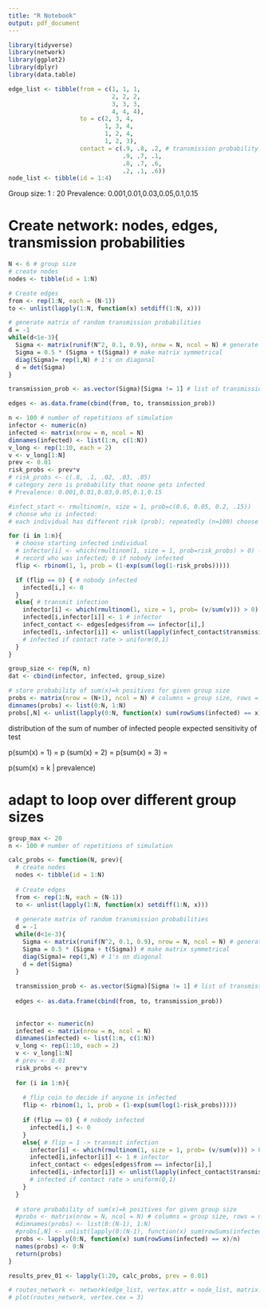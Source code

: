 ```yaml
---
title: "R Notebook"
output: pdf_document
---
```


```r
library(tidyverse)
library(network)
library(ggplot2)
library(dplyr)
library(data.table)
```


```r
edge_list <- tibble(from = c(1, 1, 1, 
                             2, 2, 2, 
                             3, 3, 3, 
                             4, 4, 4), 
                    to = c(2, 3, 4, 
                           1, 3, 4, 
                           1, 2, 4, 
                           1, 2, 3), 
                    contact = c(.9, .8, .2, # transmission probability
                                .9, .7, .1, 
                                .8, .7, .6, 
                                .2, .1, .6))
node_list <- tibble(id = 1:4)
```

Group size: 1 : 20
Prevalence: 0.001,0.01,0.03,0.05,0.1,0.15

# Create network: nodes, edges, transmission probabilities
```r
N <- 6 # group size
# create nodes
nodes <- tibble(id = 1:N)

# Create edges 
from <- rep(1:N, each = (N-1))
to <- unlist(lapply(1:N, function(x) setdiff(1:N, x)))

# generate matrix of random transmission probabilities 
d = -1
while(d<1e-3){
  Sigma <- matrix(runif(N^2, 0.1, 0.9), nrow = N, ncol = N) # generate random values from .1 to 0.9
  Sigma = 0.5 * (Sigma + t(Sigma)) # make matrix symmetrical 
  diag(Sigma)= rep(1,N) # 1's on diagonal 
  d = det(Sigma)
}

transmission_prob <- as.vector(Sigma)[Sigma != 1] # list of transmission probabilities, removing diagonals

edges <- as.data.frame(cbind(from, to, transmission_prob)) 
```


```r
n <- 100 # number of repetitions of simulation
infector <- numeric(n)
infected <- matrix(nrow = n, ncol = N)
dimnames(infected) <- list(1:n, c(1:N))
v_long <- rep(1:10, each = 2)
v <- v_long[1:N]
prev <- 0.01
risk_probs <- prev*v
# risk_probs <- c(.8, .1, .02, .03, .05)
# category zero is probability that noone gets infected
# Prevalence: 0.001,0.01,0.03,0.05,0.1,0.15

#infect_start <- rmultinom(n, size = 1, prob=c(0.6, 0.05, 0.2, .15))
# choose who is infected:
# each individual has different risk (prob); repeatedly (n=100) choose size = 1 individual to be infected

for (i in 1:n){
  # choose starting infected individual
  # infector[i] <- which(rmultinom(1, size = 1, prob=risk_probs) > 0) - 1
  # record who was infected; 0 if nobody infected
  flip <- rbinom(1, 1, prob = (1-exp(sum(log(1-risk_probs)))))

  if (flip == 0) { # nobody infected
    infected[i,] <- 0
  } 
  else{ # transmit infection
    infector[i] <- which(rmultinom(1, size = 1, prob= (v/sum(v))) > 0) 
    infected[i,infector[i]] <- 1 # infector 
    infect_contact <- edges[edges$from == infector[i],] 
    infected[i,-infector[i]] <- unlist(lapply(infect_contact$transmission_prob, function(x) x > runif(1, min = 0, max = 1)))
    # infected if contact rate > uniform(0,1)
  }
}

group_size <- rep(N, n)
dat <- cbind(infector, infected, group_size)

# store probability of sum(x)=k positives for given group size
probs <- matrix(nrow = (N+1), ncol = N) # columns = group size, rows = number positives (0: group size)
dimnames(probs) <- list(0:N, 1:N)
probs[,N] <- unlist(lapply(0:N, function(x) sum(rowSums(infected) == x)/n))

```

distribution of the sum of number of infected people
expected sensitivity of test 

p(sum(x) = 1) = 
p (sum(x) = 2) = 
p(sum(x) = 3) = 

p(sum(x) = k | prevalence)

# adapt to loop over different group sizes
```r
group_max <- 20
n <- 100 # number of repetitions of simulation

calc_probs <- function(N, prev){
  # create nodes
  nodes <- tibble(id = 1:N)
  
  # Create edges 
  from <- rep(1:N, each = (N-1))
  to <- unlist(lapply(1:N, function(x) setdiff(1:N, x)))
  
  # generate matrix of random transmission probabilities 
  d = -1
  while(d<1e-3){
    Sigma <- matrix(runif(N^2, 0.1, 0.9), nrow = N, ncol = N) # generate random values from .1 to 0.9
    Sigma = 0.5 * (Sigma + t(Sigma)) # make matrix symmetrical 
    diag(Sigma)= rep(1,N) # 1's on diagonal 
    d = det(Sigma)
  }
  
  transmission_prob <- as.vector(Sigma)[Sigma != 1] # list of transmission probabilities, removing diagonals
  
  edges <- as.data.frame(cbind(from, to, transmission_prob)) 
  
  
  infector <- numeric(n)
  infected <- matrix(nrow = n, ncol = N)
  dimnames(infected) <- list(1:n, c(1:N))
  v_long <- rep(1:10, each = 2)
  v <- v_long[1:N]
  # prev <- 0.01
  risk_probs <- prev*v
  
  for (i in 1:n){
    
    # flip coin to decide if anyone is infected
    flip <- rbinom(1, 1, prob = (1-exp(sum(log(1-risk_probs)))))
    
    if (flip == 0) { # nobody infected
      infected[i,] <- 0
    } 
    else{ # flip = 1 -> transmit infection
      infector[i] <- which(rmultinom(1, size = 1, prob= (v/sum(v))) > 0) 
      infected[i,infector[i]] <- 1 # infector 
      infect_contact <- edges[edges$from == infector[i],] 
      infected[i,-infector[i]] <- unlist(lapply(infect_contact$transmission_prob, function(x) x > runif(1, min = 0, max = 1)))
      # infected if contact rate > uniform(0,1)
    }
  }
  
  # store probability of sum(x)=k positives for given group size
  #probs <- matrix(nrow = N, ncol = N) # columns = group size, rows = number positives (0: group size)
  #dimnames(probs) <- list(0:(N-1), 1:N)
  #probs[,N] <- unlist(lapply(0:(N-1), function(x) sum(rowSums(infected) == x)/n))
  probs <- lapply(0:N, function(x) sum(rowSums(infected) == x)/n)
  names(probs) <- 0:N
  return(probs)
}

results_prev_01 <- lapply(1:20, calc_probs, prev = 0.01)


```





```r
# routes_network <- network(edge_list, vertex.attr = node_list, matrix.type = "edgelist", ignore.eval = FALSE)
# plot(routes_network, vertex.cex = 3)
```


